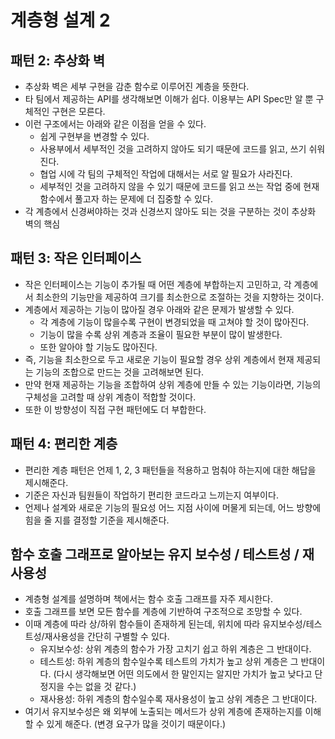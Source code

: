 # 계층형 설계 2

## 패턴 2: 추상화 벽
- 추상화 벽은 세부 구현을 감춘 함수로 이루어진 계층을 뜻한다.
- 타 팀에서 제공하는 API를 생각해보면 이해가 쉽다. 이용부는 API Spec만 알 뿐 구체적인 구현은 모른다.
- 이런 구조에서는 아래와 같은 이점을 얻을 수 있다.
  - 쉽게 구현부을 변경할 수 있다.
  - 사용부에서 세부적인 것을 고려하지 않아도 되기 때문에 코드를 읽고, 쓰기 쉬워진다.
  - 협업 시에 각 팀의 구체적인 작업에 대해서는 서로 알 필요가 사라진다.
  - 세부적인 것을 고려하지 않을 수 있기 때문에 코드를 읽고 쓰는 작업 중에 현재 함수에서 풀고자 하는 문제에 더 집중할 수 있다.
- 각 계층에서 신경써야하는 것과 신경쓰지 않아도 되는 것을 구분하는 것이 추상화 벽의 핵심

## 패턴 3: 작은 인터페이스
- 작은 인터페이스는 기능이 추가될 때 어떤 계층에 부합하는지 고민하고, 각 계층에서 최소한의 기능만을 제공하여 크기를 최소한으로 조절하는 것을 지향하는 것이다.
- 계층에서 제공하는 기능이 많아질 경우 아래와 같은 문제가 발생할 수 있다.
  - 각 계층에 기능이 많을수록 구현이 변경되었을 때 고쳐야 할 것이 많아진다.
  - 기능이 많을 수록 상위 계층과 조율이 필요한 부분이 많이 발생한다.
  - 또한 알아야 할 기능도 많아진다.
- 즉, 기능을 최소한으로 두고 새로운 기능이 필요할 경우 상위 계층에서 현재 제공되는 기능의 조합으로 만드는 것을 고려해보면 된다.
- 만약 현재 제공하는 기능을 조합하여 상위 계층에 만들 수 있는 기능이라면, 기능의 구체성을 고려할 때 상위 계층이 적합할 것이다.
- 또한 이 방향성이 직접 구현 패턴에도 더 부합한다.

## 패턴 4: 편리한 계층
- 편리한 계층 패턴은 언제 1, 2, 3 패턴들을 적용하고 멈춰야 하는지에 대한 해답을 제시해준다.
- 기준은 자신과 팀원들이 작업하기 편리한 코드라고 느끼는지 여부이다.
- 언제나 설계와 새로운 기능의 필요성 어느 지점 사이에 머물게 되는데, 어느 방향에 힘을 줄 지를 결정할 기준을 제시해준다.


## 함수 호출 그래프로 알아보는 유지 보수성 / 테스트성 / 재사용성
- 계층형 설계를 설명하며 책에서는 함수 호출 그래프를 자주 제시한다.
- 호출 그래프를 보면 모든 함수를 계층에 기반하여 구조적으로 조망할 수 있다.
- 이때 계층에 따라 상/하위 함수들이 존재하게 된는데, 위치에 따라 유지보수성/테스트성/재사용성을 간단히 구별할 수 있다.
  - 유지보수성: 상위 계층의 함수가 가장 고치기 쉽고 하위 계층은 그 반대이다.
  - 테스트성: 하위 계층의 함수일수록 테스트의 가치가 높고 상위 계층은 그 반대이다. (다시 생각해보면 어떤 의도에서 한 말인지는 알지만 가치가 높고 낮다고 단정지을 수는 없을 것 같다.)
  - 재사용성: 하위 계층의 함수일수록 재사용성이 높고 상위 계층은 그 반대이다.
- 여기서 유지보수성은 왜 외부에 노출되는 메서드가 상위 계층에 존재하는지를 이해할 수 있게 해준다. (변경 요구가 많을 것이기 때문이다.)